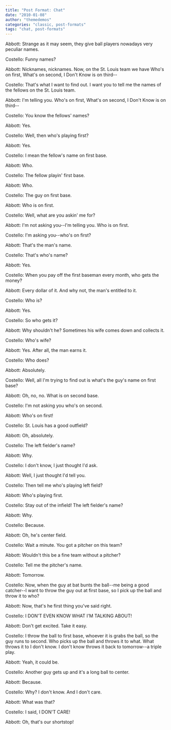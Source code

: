 ```yaml
---
title: "Post Format: Chat"
date: "2010-01-08"
author: "themedemos"
categories: "classic, post-formats"
tags: "chat, post-formats"
---
```


Abbott: Strange as it may seem, they give ball players nowadays very peculiar names.

Costello: Funny names?

Abbott: Nicknames, nicknames. Now, on the St. Louis team we have Who's on first, What's on second, I Don't Know is on third--

Costello: That's what I want to find out. I want you to tell me the names of the fellows on the St. Louis team.

Abbott: I'm telling you. Who's on first, What's on second, I Don't Know is on third--

Costello: You know the fellows' names?

Abbott: Yes.

Costello: Well, then who's playing first?

Abbott: Yes.

Costello: I mean the fellow's name on first base.

Abbott: Who.

Costello: The fellow playin' first base.

Abbott: Who.

Costello: The guy on first base.

Abbott: Who is on first.

Costello: Well, what are you askin' me for?

Abbott: I'm not asking you--I'm telling you. Who is on first.

Costello: I'm asking you--who's on first?

Abbott: That's the man's name.

Costello: That's who's name?

Abbott: Yes.

Costello: When you pay off the first baseman every month, who gets the money?

Abbott: Every dollar of it. And why not, the man's entitled to it.

Costello: Who is?

Abbott: Yes.

Costello: So who gets it?

Abbott: Why shouldn't he? Sometimes his wife comes down and collects it.

Costello: Who's wife?

Abbott: Yes. After all, the man earns it.

Costello: Who does?

Abbott: Absolutely.

Costello: Well, all I'm trying to find out is what's the guy's name on first base?

Abbott: Oh, no, no. What is on second base.

Costello: I'm not asking you who's on second.

Abbott: Who's on first!

Costello: St. Louis has a good outfield?

Abbott: Oh, absolutely.

Costello: The left fielder's name?

Abbott: Why.

Costello: I don't know, I just thought I'd ask.

Abbott: Well, I just thought I'd tell you.

Costello: Then tell me who's playing left field?

Abbott: Who's playing first.

Costello: Stay out of the infield! The left fielder's name?

Abbott: Why.

Costello: Because.

Abbott: Oh, he's center field.

Costello: Wait a minute. You got a pitcher on this team?

Abbott: Wouldn't this be a fine team without a pitcher?

Costello: Tell me the pitcher's name.

Abbott: Tomorrow.

Costello: Now, when the guy at bat bunts the ball--me being a good catcher--I want to throw the guy out at first base, so I pick up the ball and throw it to who?

Abbott: Now, that's he first thing you've said right.

Costello: I DON'T EVEN KNOW WHAT I'M TALKING ABOUT!

Abbott: Don't get excited. Take it easy.

Costello: I throw the ball to first base, whoever it is grabs the ball, so the guy runs to second. Who picks up the ball and throws it to what. What throws it to I don't know. I don't know throws it back to tomorrow--a triple play.

Abbott: Yeah, it could be.

Costello: Another guy gets up and it's a long ball to center.

Abbott: Because.

Costello: Why? I don't know. And I don't care.

Abbott: What was that?

Costello: I said, I DON'T CARE!

Abbott: Oh, that's our shortstop!
